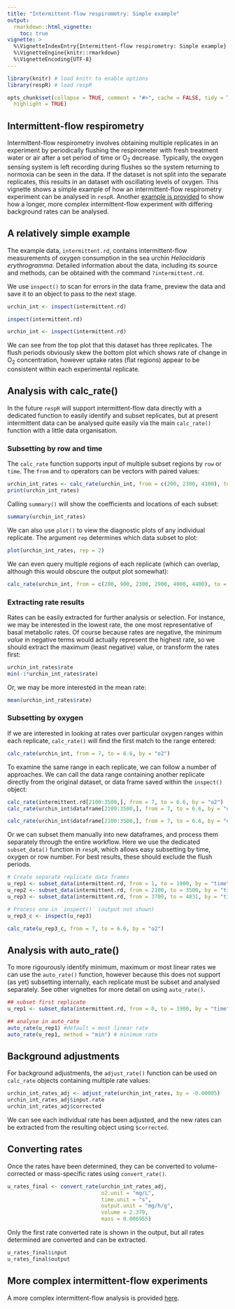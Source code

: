 ```yaml
---
title: "Intermittent-flow respirometry: Simple example"
output: 
  rmarkdown::html_vignette:
    toc: true
vignette: >
  %\VignetteIndexEntry{Intermittent-flow respirometry: Simple example}
  %\VignetteEngine{knitr::rmarkdown}
  %\VignetteEncoding{UTF-8}
---
```


```r
library(knitr) # load knitr to enable options
library(respR) # load respR

opts_chunk$set(collapse = TRUE, comment = "#>", cache = FALSE, tidy = TRUE, 
  highlight = TRUE)
```

## Intermittent-flow respirometry

Intermittent-flow respirometry involves obtaining multiple replicates in an experiment by periodically flushing the respirometer with fresh treatment water or air after a set period of time or O~2~ decrease. 
Typically, the oxygen sensing system is left recording during flushes so the system returning to normoxia can be seen in the data. 
If the dataset is not split into the separate replicates, this results in an dataset with oscillating levels of oxygen. 
This vignette shows a simple example of how an intermittent-flow respirometry experiment can be analysed in `respR`. Another [example is provided](https://januarharianto.github.io/respR/articles/intermittent2.html) to show how a longer, more complex intermittent-flow experiment with differing background rates can be analysed.

## A relatively simple example

The example data, `intermittent.rd`, contains intermittent-flow measurements of oxygen consumption in the sea urchin *Heliocidaris erythrogramma*. 
Detailed information about the data, including its source and methods, can be obtained with the command `?intermittent.rd`. 

We use `inspect()` to scan for errors in the data frame, preview the data and save it to an object to pass to the next stage.

```r
urchin_int <- inspect(intermittent.rd)
```

```r
inspect(intermittent.rd)
```

```r
urchin_int <- inspect(intermittent.rd)
```

We can see from the top plot that this dataset has three replicates. The flush periods obviously skew the bottom plot which shows rate of change in O~2~ concentration, however uptake rates (flat regions) appear to be consistent within each experimental replicate. 

## Analysis with calc_rate()
In the future `respR` will support intermittent-flow data directly with a dedicated function to easily identify and subset replicates, but at present intermittent data can be analysed quite easily via the main `calc_rate()` function with a little data organisation.

### Subsetting by row and time
The `calc_rate` function supports input of multiple subset regions by `row` or `time`. The `from` and `to` operators can be vectors with paired values:

```r
urchin_int_rates <- calc_rate(urchin_int, from = c(200, 2300, 4100), to = c(1800, 3200, 4600), by = "time")
print(urchin_int_rates)
```

Calling `summary()` will show the coefficients and locations of each subset:
```r
summary(urchin_int_rates)
```

We can also use `plot()` to view the diagnostic plots of any individual replicate. The argument `rep` determines which data subset to plot:
```r
plot(urchin_int_rates, rep = 2)
```

We can even query multiple regions of each replicate (which can overlap, although this would obscure the output plot somewhat):
```r
calc_rate(urchin_int, from = c(200, 900, 2300, 2900, 4000, 4400), to = c(700, 1700, 2700, 3300, 4300, 4700), by = "time")
```

### Extracting rate results 

Rates can be easily extracted for further analysis or selection. For instance, we may be interested in the lowest rate, the one most representative of basal metabolic rates. Of course because rates are negative, the minimum *value* in negative terms would actually represent the highest rate, so we should extract the maximum (least negative) value, or transform the rates first: 
```r
urchin_int_rates$rate
min(-1*urchin_int_rates$rate)
```

Or, we may be more interested in the mean rate:
```r
mean(urchin_int_rates$rate)

```

### Subsetting by oxygen 

If we are interested in looking at rates over particular oxygen ranges within each replicate, `calc_rate()` will find the first match to the range entered:
```r
calc_rate(urchin_int, from = 7, to = 6.6, by = "o2")
```

To examine the same range in each replicate, we can follow a number of approaches. We can call the data range containing another replicate directly from the original dataset, or data frame saved within the `inspect()` object:

```r
calc_rate(intermittent.rd[2100:3500,], from = 7, to = 6.6, by = "o2")
calc_rate(urchin_int$dataframe[2100:3500,], from = 7, to = 6.6, by = "o2")
```
```r
calc_rate(urchin_int$dataframe[2100:3500,], from = 7, to = 6.6, by = "o2")
```

Or we can subset them manually into new dataframes, and process them separately through the entire workflow. Here we use the dedicated `subset_data()` function in `respR`, which allows easy subsetting by time, oxygen or row number. For best results, these should exclude the flush periods. 
```r
# Create separate replicate data frames
u_rep1 <- subset_data(intermittent.rd, from = 1, to = 1900, by = "time")
u_rep2 <- subset_data(intermittent.rd, from = 2100, to = 3500, by = "time")
u_rep3 <- subset_data(intermittent.rd, from = 3700, to = 4831, by = "time")

# Process one in `inspect()` (output not shown)
u_rep3_c <- inspect(u_rep3)
```
```r
calc_rate(u_rep3_c, from = 7, to = 6.6, by = "o2")
```


## Analysis with auto_rate()

To more rigourously identify minimum, maximum or most linear rates we can use the `auto_rate()` function, however because this does not support (as yet) subsetting internally, each replicate must be subset and analysed separately. See other vignettes for more detail on using `auto_rate()`. 
```r
## subset first replicate
u_rep1 <- subset_data(intermittent.rd, from = 0, to = 1900, by = "time")
```

```r
## analyse in auto_rate
auto_rate(u_rep1) #default = most linear rate
auto_rate(u_rep1, method = "min") # minimum rate

```


## Background adjustments

For background adjustments, the `adjust_rate()` function can be used on `calc_rate` objects containing multiple rate values:
```r
urchin_int_rates_adj <- adjust_rate(urchin_int_rates, by = -0.00005)
urchin_int_rates_adj$input.rate
urchin_int_rates_adj$corrected
```
We can see each individual rate has been adjusted, and the new rates can be extracted from the resulting object using `$corrected`. 

## Converting rates

Once the rates have been determined, they can be converted to volume-corrected or mass-specific rates using `convert_rate()`. 

```r
u_rates_final <- convert_rate(urchin_int_rates_adj, 
                              o2.unit = "mg/L", 
                              time.unit = "s", 
                              output.unit = "mg/h/g", 
                              volume = 2.379, 
                              mass = 0.006955)
```

Only the first rate converted rate is shown in the output, but all rates determined are converted and can be extracted.
```r
u_rates_final$input
u_rates_final$output
```


## More complex intermittent-flow experiments

A more complex intermittent-flow analysis is provided [here](https://januarharianto.github.io/respR/articles/intermittent2.html).
